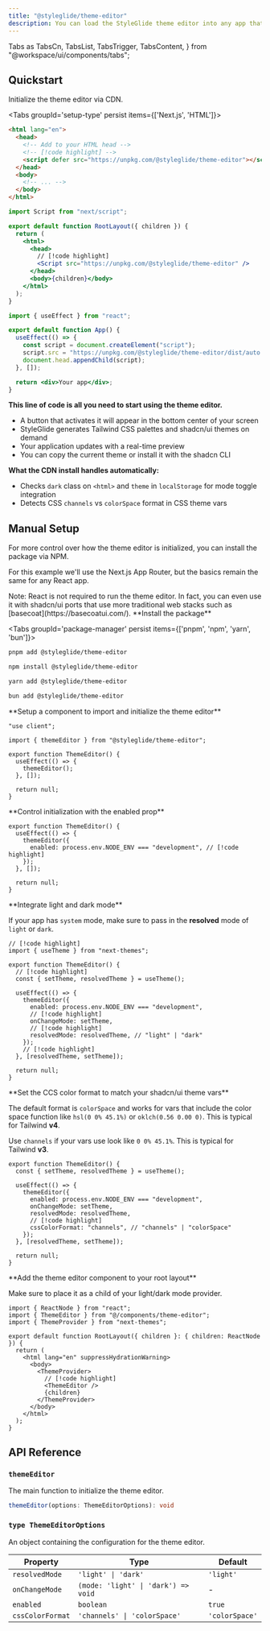 ```yaml
---
title: "@styleglide/theme-editor"
description: You can load the StyleGlide theme editor into any app that uses the shadcn/ui design system with this lightweight, zero dependency JS package.
---
```


  Tabs as TabsCn,
  TabsList,
  TabsTrigger,
  TabsContent,
} from "@workspace/ui/components/tabs";

## Quickstart

Initialize the theme editor via CDN.

<Tabs groupId='setup-type' persist items={['Next.js', 'HTML']}>

```html tab="HTML" title="index.html"
<html lang="en">
  <head>
    <!-- Add to your HTML head -->
    <!-- [!code highlight] -->
    <script defer src="https://unpkg.com/@styleglide/theme-editor"></script>
  </head>
  <body>
    <!-- ... -->
  </body>
</html>
```

```jsx tab="Next.js" title="layout.tsx"
import Script from "next/script";

export default function RootLayout({ children }) {
  return (
    <html>
      <head>
        // [!code highlight]
        <Script src="https://unpkg.com/@styleglide/theme-editor" />
      </head>
      <body>{children}</body>
    </html>
  );
}
```

```jsx tab="React useEffect" title="App.tsx"
import { useEffect } from "react";

export default function App() {
  useEffect(() => {
    const script = document.createElement("script");
    script.src = "https://unpkg.com/@styleglide/theme-editor/dist/auto.min.js";
    document.head.appendChild(script);
  }, []);

  return <div>Your app</div>;
}
```

</Tabs>

**This line of code is all you need to start using the theme editor.**

- A button that activates it will appear in the bottom center of your screen
- StyleGlide generates Tailwind CSS palettes and shadcn/ui themes on demand
- Your application updates with a real-time preview
- You can copy the current theme or install it with the shadcn CLI

**What the CDN install handles automatically:**

- Checks `dark` class on `<html>` and `theme` in `localStorage` for mode toggle integration
- Detects CSS `channels` vs `colorSpace` format in CSS theme vars

## Manual Setup

For more control over how the theme editor is initialized, you can install the package via NPM.

For this example we'll use the Next.js App Router, but the basics remain the same for any React app.

<Callout>
  Note: React is not required to run the theme editor. In fact, you can even use
  it with shadcn/ui ports that use more traditional web stacks such as
  [basecoat](https://basecoatui.com/).
</Callout>

<Steps>
<Step>
**Install the package**

<Tabs groupId='package-manager' persist items={['pnpm', 'npm', 'yarn', 'bun']}>

```bash tab="pnpm"
pnpm add @styleglide/theme-editor
```

```bash tab="npm"
npm install @styleglide/theme-editor
```

```bash tab="yarn"
yarn add @styleglide/theme-editor
```

```bash tab="bun"
bun add @styleglide/theme-editor
```

</Tabs>
</Step>

<Step>
**Setup a component to import and initialize the theme editor**

```tsx title="components/theme-editor.tsx"
"use client";

import { themeEditor } from "@styleglide/theme-editor";

export function ThemeEditor() {
  useEffect(() => {
    themeEditor();
  }, []);

  return null;
}
```

</Step>

<Step>
**Control initialization with the enabled prop**

```tsx title="components/theme-editor.tsx"
export function ThemeEditor() {
  useEffect(() => {
    themeEditor({
      enabled: process.env.NODE_ENV === "development", // [!code highlight]
    });
  }, []);

  return null;
}
```

</Step>

<Step>
**Integrate light and dark mode**

If your app has `system` mode, make sure to pass in the **resolved** mode of `light` or `dark`.

```tsx title="components/theme-editor.tsx"
// [!code highlight]
import { useTheme } from "next-themes";

export function ThemeEditor() {
  // [!code highlight]
  const { setTheme, resolvedTheme } = useTheme();

  useEffect(() => {
    themeEditor({
      enabled: process.env.NODE_ENV === "development",
      // [!code highlight]
      onChangeMode: setTheme,
      // [!code highlight]
      resolvedMode: resolvedTheme, // "light" | "dark"
    });
    // [!code highlight]
  }, [resolvedTheme, setTheme]);

  return null;
}
```

</Step>

<Step>
**Set the CCS color format to match your shadcn/ui theme vars**

The default format is `colorSpace` and works for vars that include the color space function like `hsl(0 0% 45.1%)` or `oklch(0.56 0.00 0)`. This is typical for Tailwind **v4**.

Use `channels` if your vars use look like `0 0% 45.1%`. This is typical for Tailwind **v3**.

```tsx title="components/theme-editor.tsx"
export function ThemeEditor() {
  const { setTheme, resolvedTheme } = useTheme();

  useEffect(() => {
    themeEditor({
      enabled: process.env.NODE_ENV === "development",
      onChangeMode: setTheme,
      resolvedMode: resolvedTheme,
      // [!code highlight]
      cssColorFormat: "channels", // "channels" | "colorSpace"
    });
  }, [resolvedTheme, setTheme]);

  return null;
}
```

</Step>

<Step>
**Add the theme editor component to your root layout**

Make sure to place it as a child of your light/dark mode provider.

```tsx title="layout.tsx"
import { ReactNode } from "react";
import { ThemeEditor } from "@/components/theme-editor";
import { ThemeProvider } from "next-themes";

export default function RootLayout({ children }: { children: ReactNode }) {
  return (
    <html lang="en" suppressHydrationWarning>
      <body>
        <ThemeProvider>
          // [!code highlight]
          <ThemeEditor />
          {children}
        </ThemeProvider>
      </body>
    </html>
  );
}
```

</Step>
</Steps>

## API Reference

### `themeEditor`

The main function to initialize the theme editor.

```typescript
themeEditor(options: ThemeEditorOptions): void
```

### `type ThemeEditorOptions`

An object containing the configuration for the theme editor.

| Property         | Type                                | Default        |
| ---------------- | ----------------------------------- | -------------- |
| `resolvedMode`   | `'light' \| 'dark'`                 | `'light'`      |
| `onChangeMode`   | `(mode: 'light' \| 'dark') => void` | -              |
| `enabled`        | `boolean`                           | `true`         |
| `cssColorFormat` | `'channels' \| 'colorSpace'`        | `'colorSpace'` |
